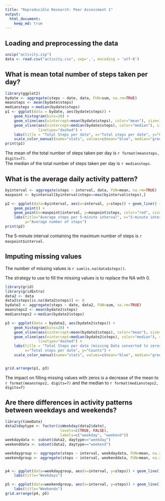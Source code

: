 ```yaml
---
title: "Reproducible Research: Peer Assessment 1"
output: 
  html_document:
    keep_md: true
---
```



## Loading and preprocessing the data

```r
unzip("activity.zip")
data <- read.csv("activity.csv", sep=',', encoding = 'utf-8')
```

## What is mean total number of steps taken per day?

```r
library(ggplot2)
bydate <- aggregate(steps ~ date, data, FUN=sum, na.rm=TRUE)
meansteps <- mean(bydate$steps)
mediansteps <-median(bydate$steps)
p1 <- ggplot(data = bydate, aes(bydate$steps)) + 
    geom_histogram(bins=20) +
    geom_vline(aes(xintercept=mean(bydate$steps), color="mean"), size=1) +
    geom_vline(aes(xintercept=median(bydate$steps), color="median"), size=1,
               linetype="dashed") +
    labs(title = "Total Steps per date", x="Total steps per date", y="Counts")+
    scale_color_manual(name="stats", values=c(mean="blue", median="green"))
print(p1)
```    

The mean of the total number of steps taken per day 
is `r format(meansteps, digits=7)`.  
The median of the total number of steps taken per day 
is `r mediansteps`.  


## What is the average daily activity pattern?

```r
byinterval <- aggregate(steps ~ interval, data, FUN=mean, na.rm=TRUE)
maxpoint <- byinterval[byinterval$steps==max(byinterval$steps),]

p2 <- ggplot(data=byinterval, aes(x=interval, y=steps)) + geom_line() +
    geom_point() +
    geom_point(x=maxpoint$interval, y=maxpoint$steps, color="red", size=2) +
    labs(title="Average steps per 5-minute interval", x="5-minute interval", 
         y="Average number of steps")
print(p2)
```

The 5-minute interval containing the maximum number of steps is 
`r maxpoint$interval`. 


## Imputing missing values


The number of missing values is `r sum(is.na(data$steps))`.  

The strategy to use to fill the missing values is to replace the NA with 0.

```r
library(grid)
library(gridExtra)
data2 <- data
data2$steps[is.na(data2$steps)] <- 0
bydate2 <- aggregate(steps ~ date, data2, FUN=sum, na.rm=TRUE)
meansteps2 <- mean(bydate2$steps)
mediansteps2 <-median(bydate2$steps)

p3 <- ggplot(data = bydate2, aes(bydate2$steps)) + 
    geom_histogram(bins=20) +
    geom_vline(aes(xintercept=mean(bydate2$steps), color="mean"), size=1) +
    geom_vline(aes(xintercept=median(bydate2$steps), color="median"), size=1,
               linetype="dashed") +
    labs(title = "Total Steps per date (missing Data converted to zeros)", 
         x="Total steps per date", y="Counts") +
    scale_color_manual(name="stats", values=c(mean="blue", median="green"))


grid.arrange(p1, p3)
```

The impact on filling missing values with zeros is a decrease of the mean to
`r format(meansteps2, digits=7)` and the median to `r format(mediansteps2, digits=7)`

## Are there differences in activity patterns between weekdays and weekends?

```r
library(timeDate)
data2$daytype <- factor(isWeekday(data2$date), 
                         levels=c(TRUE, FALSE), 
                         labels=c("weekday", "weekend"))
weekdaydata <- subset(data2, daytype=="weekday")
weekenddata <- subset(data2, daytype=="weekend")

weekdaygroup <- aggregate(steps ~ interval, weekdaydata, FUN=mean, na.rm=TRUE)
weekendgroup <- aggregate(steps ~ interval, weekenddata, FUN=mean, na.rm=TRUE)


p4 <- ggplot(data=weekdaygroup, aes(x=interval, y=steps)) + geom_line() +
    labs(title="Weekdays")

p5 <- ggplot(data=weekendgroup, aes(x=interval, y=steps)) + geom_line() +
    labs(title="Weekends")
grid.arrange(p4, p5)
```

